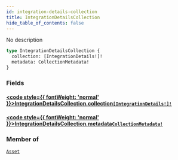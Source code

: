 ```yaml
---
id: integration-details-collection
title: IntegrationDetailsCollection
hide_table_of_contents: false
---
```








No description

```graphql
type IntegrationDetailsCollection {
  collection: [IntegrationDetails!]!
  metadata: CollectionMetadata!
}
```


### Fields

#### [<code style={{ fontWeight: 'normal' }}>IntegrationDetailsCollection.<b>collection</b></code>](#)<Bullet />[`[IntegrationDetails!]!`](/api/graphql/documentation/objects/integration-details) <Badge class="secondary" text="non-null"/> <Badge class="secondary" text="object"/>
> 
> 

#### [<code style={{ fontWeight: 'normal' }}>IntegrationDetailsCollection.<b>metadata</b></code>](#)<Bullet />[`CollectionMetadata!`](/api/graphql/documentation/objects/collection-metadata) <Badge class="secondary" text="non-null"/> <Badge class="secondary" text="object"/>
> 
> 



### Member of

[`Asset`](/api/graphql/documentation/objects/asset)  <Badge class="secondary" text="object"/>



